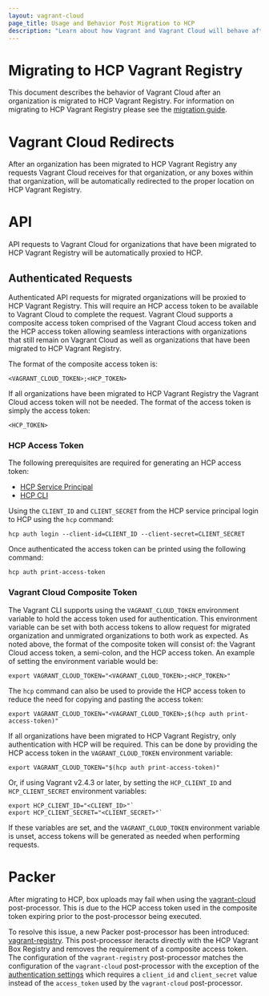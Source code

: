 ```yaml
---
layout: vagrant-cloud
page_title: Usage and Behavior Post Migration to HCP
description: "Learn about how Vagrant and Vagrant Cloud will behave after migrating to HashiCorp Cloud Platform (HCP)."
---
```


# Migrating to HCP Vagrant Registry

This document describes the behavior of Vagrant Cloud after an organization is migrated to HCP Vagrant Registry. For information on migrating to HCP Vagrant Registry please see the [migration guide](/vagrant/vagrant-cloud/hcp-vagrant/migration-guide).

# Vagrant Cloud Redirects

After an organization has been migrated to HCP Vagrant Registry any requests Vagrant Cloud receives for that organization, or any boxes within that organization, will be automatically redirected to the proper location on HCP Vagrant Registry.

# API 

API requests to Vagrant Cloud for organizations that have been migrated to HCP Vagrant Registry will be automatically proxied to HCP. 

## Authenticated Requests

Authenticated API requests for migrated organizations will be proxied to HCP Vagrant Registry. This will require an HCP access token to be available to Vagrant Cloud to complete the request. Vagrant Cloud supports a composite access token comprised of the Vagrant Cloud access token and the HCP access token allowing seamless interactions with organizations that still remain on Vagrant Cloud as well as organizations that have been migrated to HCP Vagrant Registry.

The format of the composite access token is:

```
<VAGRANT_CLOUD_TOKEN>;<HCP_TOKEN>
```

If all organizations have been migrated to HCP Vagrant Registry the Vagrant Cloud access token will not be needed. The format of the access token is simply the access token:

```
<HCP_TOKEN>
```

### HCP Access Token

The following prerequisites are required for generating an HCP access token:

* [HCP Service Principal](/hcp/docs/hcp/admin/iam/service-principals)
* [HCP CLI](/hcp/docs/cli)

Using the `CLIENT_ID` and `CLIENT_SECRET` from the HCP service principal login to HCP using the `hcp` command:

```
hcp auth login --client-id=CLIENT_ID --client-secret=CLIENT_SECRET
```

Once authenticated the access token can be printed using the following command:

```
hcp auth print-access-token
```

### Vagrant Cloud Composite Token

The Vagrant CLI supports using the `VAGRANT_CLOUD_TOKEN` environment variable to hold the access token used for authentication. This environment variable can be set with both access tokens to allow request for migrated organization and unmigrated organizations to both work as expected. As noted above, the format of the composite token will consist of: the Vagrant Cloud access token, a semi-colon, and the HCP access token. An example of setting the environment variable would be:

```
export VAGRANT_CLOUD_TOKEN="<VAGRANT_CLOUD_TOKEN>;<HCP_TOKEN>"
```

The `hcp` command can also be used to provide the HCP access token to reduce the need for copying and pasting the access token:

```
export VAGRANT_CLOUD_TOKEN="<VAGRANT_CLOUD_TOKEN>;$(hcp auth print-access-token)"
```

If all organizations have been migrated to HCP Vagrant Registry, only authentication with HCP will be required. This can be done by providing the HCP access token in the `VAGRANT_CLOUD_TOKEN` environment variable:

```
export VAGRANT_CLOUD_TOKEN="$(hcp auth print-access-token)"
```

Or, if using Vagrant v2.4.3 or later, by setting the `HCP_CLIENT_ID` and `HCP_CLIENT_SECRET` environment variables:

```
export HCP_CLIENT_ID="<CLIENT_ID>"`
export HCP_CLIENT_SECRET="<CLIENT_SECRET>"`
```

If these variables are set, and the `VAGRANT_CLOUD_TOKEN` environment variable is unset, access tokens will be generated as needed when performing requests.

# Packer

After migrating to HCP, box uploads may fail when using the [vagrant-cloud](/packer/integrations/hashicorp/vagrant/latest/components/post-processor/vagrant-cloud) post-processor. This is due to the HCP access token used in the composite token expiring prior to the post-processor being executed.

To resolve this issue, a new Packer post-processor has been introduced: [vagrant-registry](/packer/integrations/hashicorp/vagrant/latest/components/post-processor/vagrant-registry). This post-processor iteracts directly with the HCP Vagrant Box Registry and removes the requirement of a composite access token. The configuration of the `vagrant-registry` post-processor matches the configuration of the `vagrant-cloud` post-processor with the exception of the [authentication settings](/packer/integrations/hashicorp/vagrant/latest/components/post-processor/vagrant-registry#required) which requires a `client_id` and `client_secret` value instead of the `access_token` used by the `vagrant-cloud` post-processor.
